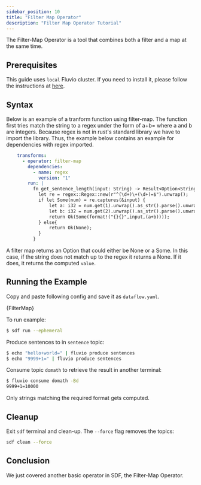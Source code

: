 ```yaml
---
sidebar_position: 10
title: "Filter Map Operator"
description: "Filter Map Operator Tutorial"
---
```



The Filter-Map Operator is a tool that combines both a filter and a map at the same time. 

## Prerequisites

This guide uses `local` Fluvio cluster. If you need to install it, please follow the instructions at [here][installation].

## Syntax

Below is an example of a tranform function using filter-map. The function first tries match the string to a regex under the form of a+b= where a and b are integers. Because regex is not in rust's standard library we have to import the library. Thus, the example below contains an example for dependencies with regex imported.

```YAML
    transforms:
      - operator: filter-map 
        dependencies:
          - name: regex
            version: "1"
        run: |
          fn get_sentence_length(input: String) -> Result<Option<String> > {
            let re = regex::Regex::new(r"^(\d+)\+(\d+)=$").unwrap();
            if let Some(num) = re.captures(&input) {
                let a: i32 = num.get(1).unwrap().as_str().parse().unwrap();
                let b: i32 = num.get(2).unwrap().as_str().parse().unwrap();
                return Ok(Some(format!("{}{}",input,(a+b))));
            } else{
                return Ok(None);
            }
          }
```

A filter map returns an Option that could either be None or a Some. In this case, if the string does not match up to the regex it returns a None. If it does, it returns the computed `value`.

## Running the Example

Copy and paste following config and save it as `dataflow.yaml`.


<CodeBlock language="yaml">{FilterMap}</CodeBlock>

To run example:
```bash copy="cmd"
$ sdf run --ephemeral
```

Produce sentences to in `sentence` topic:

```bash copy="cmd"
$ echo "hello+world=" | fluvio produce sentences
$ echo "9999+1=" | fluvio produce sentences
```

Consume topic `domath` to retrieve the result in another terminal:

```bash copy="cmd"
$ fluvio consume domath -Bd
9999+1=10000
```
Only strings matching the required format gets computed.

## Cleanup

Exit `sdf` terminal and clean-up. The `--force` flag removes the topics:

```bash
sdf clean --force
```


## Conclusion

We just covered another basic operator in SDF, the Filter-Map Operator. 


[installation]: /docs/fluvio/quickstart#install-fluvio
